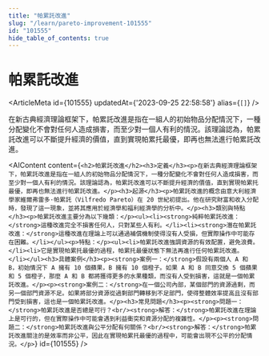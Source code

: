 ```yaml
---
title: "帕累託改進"
slug: "/learn/pareto-improvement-101555"
id: "101555"
hide_table_of_contents: true
---
```



# 帕累託改進

<ArticleMeta id={101555} updatedAt={'2023-09-25 22:58:58'} alias={`[]`} />
<div className='border-solid border-b border-t-0 my-4 border-[var(--ifm-color-gray-300)]' />

在新古典經濟理論框架下，帕累託改進是指在一組人的初始物品分配情況下，一種分配變化不會對任何人造成損害，而至少對一個人有利的情況。該理論認為，帕累託改進可以不斷提升經濟的價值，直到實現帕累托最優，即再也無法進行帕累託改進。

<AIContent content={`<h2>帕累託改進</h2><h3>定義</h3><p>在新古典經濟理論框架下，帕累託改進是指在一組人的初始物品分配情況下，一種分配變化不會對任何人造成損害，而至少對一個人有利的情況。該理論認為，帕累託改進可以不斷提升經濟的價值，直到實現帕累托最優，即再也無法進行帕累託改進。</p><h3>起源</h3><p>帕累託改進的概念由意大利經濟學家維爾弗雷多·帕累託（Vilfredo Pareto）在 20 世紀初提出。他在研究財富和收入分配時，發現了這一現象，並將其應用於經濟學和福利經濟學的分析中。</p><h3>類別與特點</h3><p>帕累託改進主要分為以下幾類：</p><ul><li><strong>純粹帕累託改進：</strong>這種改進完全不損害任何人，只對某些人有利。</li><li><strong>潛在帕累託改進：</strong>這種改進在理論上可以通過補償機制使得沒有人受損，但實際操作中可能存在困難。</li></ul><p>特點：</p><ul><li>帕累託改進強調資源的有效配置，避免浪費。</li><li>它是實現帕累托最優的過程，帕累托最優狀態下無法再進行任何帕累託改進。</li></ul><h3>具體案例</h3><p><strong>案例一：</strong>假設有兩個人 A 和 B，初始情況下 A 擁有 10 個蘋果，B 擁有 10 個橙子。如果 A 和 B 同意交換 5 個蘋果和 5 個橙子，那麼 A 和 B 都將獲得更多的水果種類，而沒有人受到損害，這就是一個帕累託改進。</p><p><strong>案例二：</strong>在一個公司內部，某個部門的資源過剩，而另一個部門資源不足。如果將部分資源從過剩部門轉移到不足部門，使得整體效率提高且沒有部門受到損害，這也是一個帕累託改進。</p><h3>常見問題</h3><p><strong>問題一：</strong>帕累託改進是否總是可行？<br/><strong>解答：</strong>帕累託改進在理論上是可行的，但在實際操作中可能會遇到利益衝突和資源分配的複雜性。</p><p><strong>問題二：</strong>帕累託改進與公平分配有何關係？<br/><strong>解答：</strong>帕累託改進關注的是效率而非公平，因此在實現帕累托最優的過程中，可能會出現不公平的分配情況。</p>`} id={101555} />
